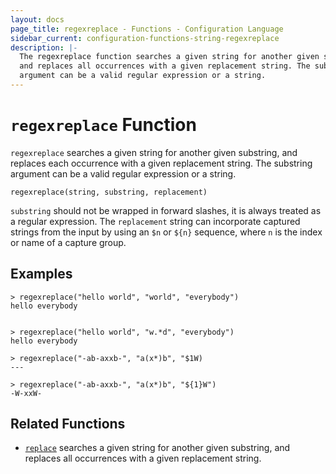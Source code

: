 ```yaml
---
layout: docs
page_title: regexreplace - Functions - Configuration Language
sidebar_current: configuration-functions-string-regexreplace
description: |-
  The regexreplace function searches a given string for another given substring,
  and replaces all occurrences with a given replacement string. The substring
  argument can be a valid regular expression or a string.
---
```


# `regexreplace` Function

`regexreplace` searches a given string for another given substring, and
replaces each occurrence with a given replacement string. The substring
argument can be a valid regular expression or a string.

```hcl
regexreplace(string, substring, replacement)
```

`substring` should not be wrapped in forward slashes, it is always treated as a
regular expression. The `replacement` string can incorporate captured strings
from the input by using an `$n` or `${n}` sequence, where `n` is the index or
name of a capture group.

## Examples

```
> regexreplace("hello world", "world", "everybody")
hello everybody


> regexreplace("hello world", "w.*d", "everybody")
hello everybody

> regexreplace("-ab-axxb-", "a(x*)b", "$1W)
---

> regexreplace("-ab-axxb-", "a(x*)b", "${1}W")
-W-xxW-
```

## Related Functions

- [`replace`](./replace.html) searches a given string for another given
  substring, and replaces all occurrences with a given replacement string.
